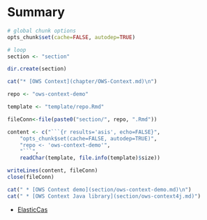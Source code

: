 # Summary

```r
# global chunk options
opts_chunk$set(cache=FALSE, autodep=TRUE)
```

```r

# loop
section <- "section"

dir.create(section)

cat("* [OWS Context](chapter/OWS-Context.md)\n")

repo <- "ows-context-demo"

template <- "template/repo.Rmd"

fileConn<-file(paste0("section/", repo, ".Rmd"))

content <- c("```{r results='asis', echo=FALSE}",
	"opts_chunk$set(cache=FALSE, autodep=TRUE)",
	"repo <- 'ows-context-demo'",
	"```",
 	readChar(template, file.info(template)$size)) 

writeLines(content, fileConn)
close(fileConn)

cat(" * [OWS Context demo](section/ows-context-demo.md)\n")
cat(" * [OWS Context Java library](section/ows-context4j.md)")
```
* [ElasticCas](chapter/ElasticCAS.md)
